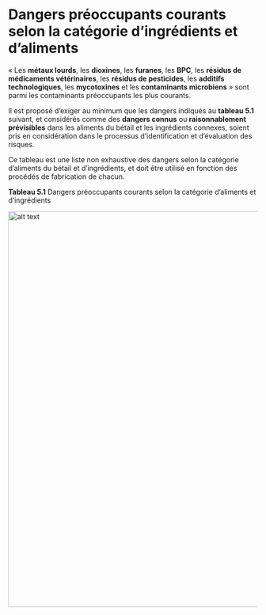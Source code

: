 # Dangers préoccupants courants selon la catégorie d'ingrédients et d'aliments

« Les **métaux lourds**, les **dioxines**, les **furanes**, les **BPC**, les **résidus de médicaments vétérinaires**, les **résidus de pesticides**, les **additifs technologiques**, les **mycotoxines** et les **contaminants microbiens** » sont parmi les contaminants préoccupants les plus courants.

Il est proposé d'exiger au minimum que les dangers indiqués au **tableau 5.1** suivant, et considérés comme des **dangers connus** ou **raisonnablement prévisibles** dans les aliments du bétail et les ingrédients connexes, soient pris en considération dans le processus d'identification et d'évaluation des risques. 

Ce tableau est une liste non exhaustive des dangers selon la catégorie d'aliments du bétail et d'ingrédients, et doit être utilisé en fonction des procédés de fabrication de chacun.

**Tableau 5.1** Dangers préoccupants courants selon la catégorie d'aliments et d'ingrédients

<img src = "figures/tab-5.1.png" alt = "alt text" width = "800"/>
